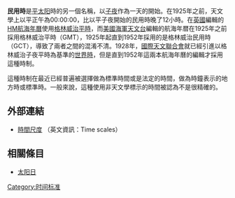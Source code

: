 '''民用時'''是[[平太阳|平太阳]]時的另一個名稱，以[[子夜|子夜]]作為一天的開始。在1925年之前，天文學上以平正午為00:00:00，比以平子夜開始的民用時晚了12小時。在[[英國|英國]]編輯的[[HM航海年曆|HM航海年曆]]使用[[格林尼治標準時間|格林威治平時]]，而[[美國海軍天文台|美國海軍天文台]]編輯的航海年暦在1925年之前採用格林威治平時（GMT），1925年起直到1952年採用的是格林威治民用時（GCT），導致了兩者之間的混淆不清。1928年，[[國際天文聯合會|國際天文聯合會]]就已經引進以格林威治子夜平時為基準的[[世界時|世界時]]，但是直到1952年這兩本航海年曆的編輯才採用這種時制。

這種時制在最近已經普遍被選擇做為標準時間或是法定的時間，做為時鐘表示的地方時或標準時。一般來說，這種使用非天文學標示的時間被認為不是很精確的。

== 外部連結 ==
*[http://www.ucolick.org/~sla/leapsecs/timescales.html 時間尺度] {{Wayback|url=http://www.ucolick.org/~sla/leapsecs/timescales.html |date=20090206200714 }}（英文資訊：Time scales）

== 相關條目 ==
*[[太阳日|太阳日]]

{{時間}}

[[Category:时间标准|Category:时间标准]]